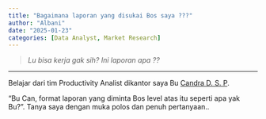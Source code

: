 ```yaml
---
title: "Bagaimana laporan yang disukai Bos saya ???"
author: "Albani"
date: "2025-01-23"
categories: [Data Analyst, Market Research]
---
```

> *Lu bisa kerja gak sih? Ini laporan apa ??*

-------

Belajar dari tim Productivity Analist dikantor saya Bu [Candra D. S. P](https://www.instagram.com/cdsp94/).

"Bu Can, format laporan yang diminta Bos level atas itu seperti apa yak Bu?". Tanya saya dengan muka polos dan penuh pertanyaan..
